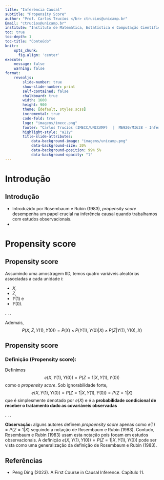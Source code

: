 ```yaml
---
title: "Inferência Causal"
subtitle: "Propensity Score"
author: "Prof. Carlos Trucíos </br> ctrucios@unicamp.br"
Email: "ctrucios@unicamp.br"
institute: "Instituto de Matemática, Estatística e Computação Científica (IMECC), </br> Universidade Estadual de Campinas (UNICAMP)."
toc: true
toc-depth: 1
toc-title: "Conteúdo"
knitr:
    opts_chunk: 
      fig.align: 'center'
execute:
    message: false
    warning: false
format:
    revealjs:
        slide-number: true
        show-slide-number: print
        self-contained: false
        chalkboard: true
        width: 1600
        height: 900
        theme: [default, styles.scss]
        incremental: true
        code-fold: true
        logo: "imagens/imecc.png"
        footer: "Carlos Trucíos (IMECC/UNICAMP)  |  ME920/MI628 - Inferência Causal |  [ctruciosm.github.io](https://ctruciosm.github.io/)"
        highlight-style: "a11y"
        title-slide-attributes:
            data-background-image: "imagens/unicamp.png"
            data-background-size: 20%
            data-background-position: 99% 5%
            data-background-opacity: "1"
---
```




# Introdução
## Introdução

- Introduzido por Rosembaum e Rubin (1983), _propensity score_ desempenha um papel crucial na inferência causal quando trabalhamos com estudos observacionais.
- 


# Propensity score
## Propensity score

Assumindo uma amostragem IID, temos quatro variáveis aleatórias associadas a cada unidade $i$: 


- $X$, 
- $Z$, 
- $Y(1)$ e
- $Y(0)$.

. . . 

Ademais, $$P(X, Z, Y(1), Y(0)) = P(X) \times P(Y(1), Y(0) | X) \times P(Z | Y(1), Y(0), X)$$




## Propensity score

::: {.callout-tip}
### Definição (Propensity score):
Definimos $$e(X, Y(1), Y(0)) = P(Z = 1| X, Y(1), Y(0))$$ como o _propensity score_. Sob ignorabilidade forte, $$e(X, Y(1), Y(0)) = P(Z = 1| X, Y(1), Y(0)) = P(Z = 1 | X)$$ que é simplesmente denotado por $e(X)$ e é a **probabilidade condicional de receber o tratamento dado as covariáveis observadas**

:::

. . . 


<aside>
**Observação:** alguns autores definem _propoensity score_ apenas como $e(1) = P(Z = 1 | X)$ seguindo a notação de Rosembaum e Rubin (1983). Contudo, Rosembaum e Rubin (1983) usam esta notação pois focam em estudos observacionais. A definição $e(X, Y(1), Y(0)) = P(Z = 1| X, Y(1), Y(0))$ pode ser vista como uma generalização da definição de Rosembaum e Rubin (1983).
</aside>


## Referências

::: {.nonincremental}

- Peng Ding (2023). A First Course in Causal Inference. Capítulo 11.




:::